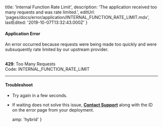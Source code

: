 
  title: 'Internal Function Rate Limit',
  description:
    'The application received too many requests and was rate limited.',
  editUrl: 'pages/docs/error/application/INTERNAL_FUNCTION_RATE_LIMIT.mdx',
  lastEdited: '2019-10-07T13:32:43.000Z'
}

#### Application Error

An error occurred because requests were being made too quickly and were subsuquently rate limited by our upstream provider.

<br />

<Note label={false}>
  <b>429</b>: Too Many Requests
  <br />
  Code: <InlineCode>INTERNAL_FUNCTION_RATE_LIMIT</InlineCode>
</Note>

---

#### Troubleshoot

- Try again in a few seconds.
- If waiting does not solve this issue, **[Contact Support](mailto:support@zeit.co)** along with the ID on the error page from your deployment.


  amp: 'hybrid'
}
